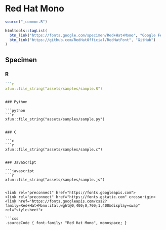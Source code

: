 # Red Hat Mono

```r
source("_common.R")
```

```r
htmltools::tagList(
  btn_link("https://fonts.google.com/specimen/Red+Hat+Mono", "Google Fonts"),
  btn_link("https://github.com/RedHatOfficial/RedHatFont", "GitHub")
)
```

## Specimen

### R

```r
```r
xfun::file_string("assets/samples/sample.R")
```
```

### Python

```python
```r
xfun::file_string("assets/samples/sample.py")
```
```

### C

```c
```r
xfun::file_string("assets/samples/sample.c")
```
```

### JavaScript

```javascript
```r
xfun::file_string("assets/samples/sample.js")
```
```

<link rel="preconnect" href="https://fonts.googleapis.com">
<link rel="preconnect" href="https://fonts.gstatic.com" crossorigin>
<link href="https://fonts.googleapis.com/css2?family=Red+Hat+Mono:ital,wght@0,400;0,700;1,400&display=swap" rel="stylesheet">

```css
.sourceCode { font-family: "Red Hat Mono", monospace; }
```
